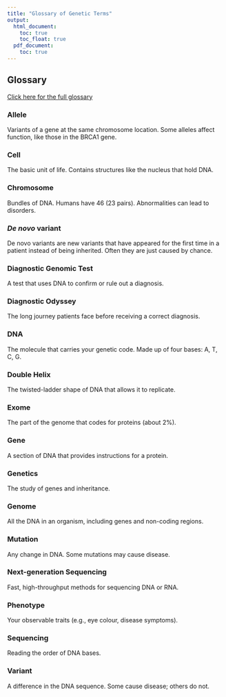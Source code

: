 ---
title: "Glossary of Genetic Terms"
output:
  html_document:
    toc: true
    toc_float: true
  pdf_document:
    toc: true
---

## Glossary

[Click here for the full glossary](https://www.genomicseducation.hee.nhs.uk/glossary/)

### Allele
Variants of a gene at the same chromosome location. Some alleles affect function, like those in the BRCA1 gene.

### Cell
The basic unit of life. Contains structures like the nucleus that hold DNA.

### Chromosome
Bundles of DNA. Humans have 46 (23 pairs). Abnormalities can lead to disorders.

### *De novo* variant
De novo variants are new variants that have appeared for the first time in a patient instead of being inherited. Often they are just caused by chance.

### Diagnostic Genomic Test
A test that uses DNA to confirm or rule out a diagnosis.

### Diagnostic Odyssey
The long journey patients face before receiving a correct diagnosis.

### DNA
The molecule that carries your genetic code. Made up of four bases: A, T, C, G.

### Double Helix
The twisted-ladder shape of DNA that allows it to replicate.

### Exome
The part of the genome that codes for proteins (about 2%).

### Gene
A section of DNA that provides instructions for a protein.

### Genetics
The study of genes and inheritance.

### Genome
All the DNA in an organism, including genes and non-coding regions.

### Mutation
Any change in DNA. Some mutations may cause disease.

### Next-generation Sequencing
Fast, high-throughput methods for sequencing DNA or RNA.

### Phenotype
Your observable traits (e.g., eye colour, disease symptoms).

### Sequencing
Reading the order of DNA bases.

### Variant
A difference in the DNA sequence. Some cause disease; others do not.
